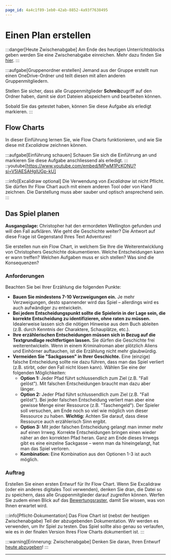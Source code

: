 ```yaml
---
page_id: 4a4c1f89-1eb0-42ab-8852-4a93f7638495
---
```



# Einen Plan erstellen
:::danger[Heute Zwischenabgabe]
Am Ende des heutigen Unterrichtsblocks geben werden Sie eine Zwischenabgabe einreichen. Mehr dazu finden Sie [hier](./Admin/Zwischenabgabe-Flow-Chart).
:::

:::aufgabe[Gruppenordner erstellen]
<TaskState id="9ace2a90-71bc-4a8c-9268-697bc96b96d7" />
Jemand aus der Gruppe erstellt nun einen OneDrive-Ordner und teilt diesen mit allen anderen Gruppenmitgliedern.

Stellen Sie sicher, dass alle Gruppenmitglieder **Schreib**zugriff auf den Ordner haben, damit sie dort Dateien abspeichern und bearbeiten können.

Sobald Sie das getestet haben, können Sie diese Aufgabe als erledigt markieren.
:::

## Flow Charts
In dieser Einführung lernen Sie, wie Flow Charts funktionieren, und wie Sie diese mit _Excalidraw_ zeichnen können.

:::aufgabe[Einführung schauen]
<TaskState id="eeedaf98-bea3-4cb7-b71a-f6b05b1c885b" />
Schauen Sie sich die Einführung an und markieren Sie diese Aufgabe anschliessend als erledigt.
:::
::youtube[https://www.youtube.com/embed/MPwM1PcKONU?si=V5lAESAHgIUGp-kU]

:::info[Excalidraw optional]
Die Verwendung von _Excalidraw_ ist nicht Pflicht. Sie dürfen Ihr Flow Chart auch mit einem anderen Tool oder von Hand zeichnen. Die Darstellung muss aber sauber und optisch ansprechend sein.
:::

## Das Spiel planen
**Ausgangslage:** Christopher hat den ermordeten Wellington gefunden und will den Fall aufklären. Wie geht die Geschichte weiter? Die Antwort auf diese Frage ist Gegenstand Ihres Text Adventures!

Sie erstellen nun ein Flow Chart, in welchem Sie Ihre die Weiterentwicklung von Christophers Geschichte dokumentieren. Welche Entscheidungen kann er wann treffen? Welchen Aufgaben muss er sich stellen? Was sind die Konsequenzen?

### Anforderungen
Beachten Sie bei Ihrer Erzählung die folgenden Punkte:
- **Bauen Sie mindestens 7-10 Verzweigungen ein.** Je mehr Verzweigungen, desto spannender wird das Spiel – allerdings wird es auch aufwändiger zu entwickeln.
- **Bei jedem Entscheidungspunkt sollte die Spielerin in der Lage sein, die korrekte Entscheidung zu identifizieren, ohne raten zu müssen.** Idealerweise lassen sich die nötigen Hinweise aus dem Buch ableiten (z.B. durch Kenntnis der Charaktere, Schauplätze, etc.).
- **Ihre erzählerischen Entscheidungen müssen sich in Bezug auf die Textgrundlage rechtfertigen lassen.** Sie dürfen die Geschichte frei weiterentwickeln. Wenn in einem Kriminalroman aber plötzlich Aliens und Einhörner auftauchen, ist die Erzählung nicht mehr glaubwürdig.
- **Vermeiden Sie "Sackgassen" in Ihrer Geschichte.** Eine (einzige) falsche Entscheidung sollte nie dazu führen, dass man das Spiel verliert (z.B. stirbt, oder den Fall nicht lösen kann). Wählen Sie eine der folgenden Möglichkeiten:
  - **Option 1:** Jeder Pfad führt schlussendlich zum Ziel (z.B. "Fall gelöst"). Mit falschen Entscheidungen braucht man dazu aber länger.
  - **Option 2:** Jeder Pfad führt schlussendlich zum Ziel (z.B. "Fall gelöst"). Bei jeder falschen Entscheidung verliert man aber eine gewisse Menge einer Ressource (z.B. "Taschengeld"). Der Spieler soll versuchen, am Ende noch so viel wie möglich von dieser Ressource zu haben. **Wichtig:** Achten Sie darauf, dass diese Ressource auch erzählerisch Sinn ergibt.
  - **Option 3:** Mit jeder falschen Entscheidung gelangt man immer mehr auf einen Irrweg. Korrekte Entscheidungen bringen einen wieder näher an den korrekten Pfad heran. Ganz am Ende dieses Irrwegs gibt es eine einzelne Sackgasse – wenn man da hineingelangt, hat man das Spiel verloren.
  - **Kombination:** Eine Kombination aus den Optionen 1-3 ist auch möglich.

### Auftrag
Erstellen Sie einen ersten Entwurf für Ihr Flow Chart. Wenn Sie Excalidraw (oder ein anderes digitales Tool verwenden), denken Sie dran, die Datei so zu speichern, dass alle Gruppenmitglieder darauf zugreifen können. Werfen Sie zudem einen Blick auf das [Bewertungsraster](./#finale-abgabe), damit Sie wissen, was von Ihnen erwartet wird.

:::info[Pflicht-Dokumentation]
Das Flow Chart ist (nebst der heutigen Zwischenabgabe) Teil der abzugebenden Dokumentation. Wir werden es verwenden, um Ihr Spiel zu testen. Das Spiel sollte also genau so verlaufen, wie es in der finalen Version Ihres Flow Charts dokumentiert ist.
:::

:::warning[Erinnerung: Zwischenabgabe]
Denken Sie daran, Ihren Entwurf [heute abzugeben](./Admin/Zwischenabgabe-Flow-Chart)!
:::

---